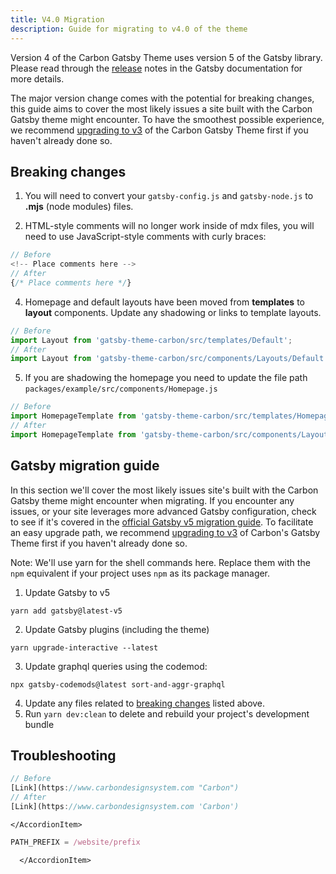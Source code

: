 ```yaml
---
title: V4.0 Migration
description: Guide for migrating to v4.0 of the theme
---
```


<PageDescription>

Version 4 of the Carbon Gatsby Theme uses version 5 of the Gatsby library.
Please read through the
[release](https://www.gatsbyjs.com/docs/reference/release-notes/v5.0/) notes in
the Gatsby documentation for more details.

The major version change comes with the potential for breaking changes, this
guide aims to cover the most likely issues a site built with the Carbon Gatsby
theme might encounter. To have the smoothest possible experience, we recommend
[upgrading to v3](/guides/v3-migration) of the Carbon Gatsby Theme first if you
haven't already done so.

</PageDescription>

## Breaking changes

1. You will need to convert your `gatsby-config.js` and `gatsby-node.js` to
   **.mjs** (node modules) files.

2. HTML-style comments will no longer work inside of mdx files, you will need to
   use JavaScript-style comments with curly braces:

```jsx
// Before
<!-- Place comments here -->
// After
{/* Place comments here */}
```

4. Homepage and default layouts have been moved from **templates** to **layout**
   components. Update any shadowing or links to template layouts.

```jsx
// Before
import Layout from 'gatsby-theme-carbon/src/templates/Default';
// After
import Layout from 'gatsby-theme-carbon/src/components/Layouts/Default';
```

5. If you are shadowing the homepage you need to update the file path
   `packages/example/src/components/Homepage.js`

```jsx
// Before
import HomepageTemplate from 'gatsby-theme-carbon/src/templates/Homepage';
// After
import HomepageTemplate from 'gatsby-theme-carbon/src/components/Layouts/Homepage';
```

## Gatsby migration guide

In this section we'll cover the most likely issues site's built with the Carbon
Gatsby theme might encounter when migrating. If you encounter any issues, or
your site leverages more advanced Gatsby configuration, check to see if it's
covered in the
[official Gatsby v5 migration guide](https://www.gatsbyjs.com/docs/reference/release-notes/migrating-from-v4-to-v5/).
To facilitate an easy upgrade path, we recommend
[upgrading to v3](/guides/v3-migration) of Carbon's Gatsby Theme first if you
haven't already done so.

<InlineNotification>

Note: We'll use yarn for the shell commands here. Replace them with the `npm`
equivalent if your project uses `npm` as its package manager.

</InlineNotification>

1. Update Gatsby to v5

```shell
yarn add gatsby@latest-v5
```

2. Update Gatsby plugins (including the theme)

```shell
yarn upgrade-interactive --latest
```

3. Update graphql queries using the codemod:

```shell
npx gatsby-codemods@latest sort-and-aggr-graphql
```

4. Update any files related to [breaking changes](#breaking-changes) listed
   above.
5. Run `yarn dev:clean` to delete and rebuild your project's development bundle

## Troubleshooting

<Accordion>
  <AccordionItem
    title="Markdown link with title needs double quotes"
    open={true}>

```jsx
// Before
[Link](https://www.carbondesignsystem.com "Carbon")
// After
[Link](https://www.carbondesignsystem.com 'Carbon')
```

    </AccordionItem>

   <AccordionItem
      title="Utilizing tree nav requires setting a PATH_PREFIX environment variable"
      open={true}>
```jsx
PATH_PREFIX = /website/prefix
```

      </AccordionItem>

</Accordion>
